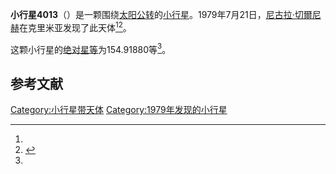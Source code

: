 {{Infobox planet
| bgcolour = #FFFFC0
| name = 4013 Ogiria
| symbol = 
| image = 
| caption = 
| discovery = yes
| discovery_ref = 
| discoverer = [[尼古拉·切爾尼赫|尼古拉·切爾尼赫]]
| discovery_site = [[克里米亚|克里米亚]] 
| discovered = 1979年7月21日
| designations = yes
| mp_name = 
| named_after = 
| alt_names = 1979 OM15/ 1935 SC2 / 1974 SD2
| mp_category = [[主带小行星|主带小行星]]
| orbit_ref = <ref name="a">[http://ssd.jpl.nasa.gov/sbdb.cgi?sstr=4013 4013 Ogiria] {{Wayback|url=http://ssd.jpl.nasa.gov/sbdb.cgi?sstr=4013 |date=20201124003618 }}，小行星數據庫瀏覽器（JPL Small-Body Database Browser）－[[美国国家航空航天局|美国国家航空航天局]]喷气推进实验室</ref>
| epoch = 2456400.5 (2013年4月18日更新)
| aphelion = {{convert|3.6978239|AU|km|3|abbr=on|lk=out}}
| perihelion = {{convert|2.6012095|AU|km|3|abbr=on}}
| semimajor = {{convert|3.1495167|AU|km|3|abbr=on}}
| eccentricity = 0.1740925
| period = 2041.57011 [[日|日]]<br />5.59[[儒略年|儒略年]]
| avg_speed = 
| inclination = 0.55884
| asc_node = 192.97513
| mean_anomaly = 
| arg_peri = 154.91880
| satellites = 
| physical_characteristics = yes
| dimensions = 
| mass = 
| density = 
| surface_grav = 
| escape_velocity = 
| sidereal_day = 
| axial_tilt = 
| pole_ecliptic_lat = 
| pole_ecliptic_lon = 
| albedo = 
| temperatures= 
| temp_name1 = 
| mean_temp_1 = 
| max_temp_1 = 
| temp_name2 = 
| max_temp_2 = 
| spectral_type = 
| abs_magnitude = 154.91880
}}

'''小行星4013'''（{{lang-en|4013 Ogiria}}）是一颗围绕[[太阳|太阳]][[公转|公转]]的[[小行星|小行星]]。1979年7月21日，[[尼古拉·切爾尼赫|尼古拉·切爾尼赫]]在克里米亚发现了此天体<ref name="a" /><ref>{{cite news|title=小行星列表|url=http://cfa-www.harvard.edu/iau/lists/NumberedMPs.txt|accessdate=2013-07-08|newspaper=哈佛大学|archive-date=2008-05-17|archive-url=https://web.archive.org/web/20080517010638/http://cfa-www.harvard.edu/iau/lists/NumberedMPs.txt|dead-url=no}}</ref>。

这颗小行星的[[绝对星等|绝对星等]]为154.91880等<ref name="a" />。

==参考文献==
{{reflist}}
{{Minor Planet Number|[[小行星4012|小行星4012]]|[[小行星4014|小行星4014]]}}

{{小天体}}

[[Category:小行星带天体|Category:小行星带天体]]
[[Category:1979年发现的小行星|Category:1979年发现的小行星]]

{{asteroid-stub}}